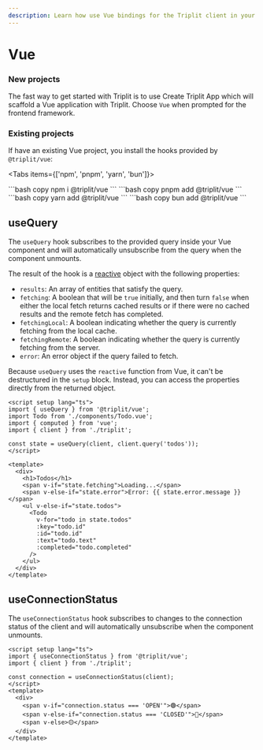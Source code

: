 ```yaml
---
description: Learn how use Vue bindings for the Triplit client in your app.
---
```



# Vue

### New projects

The fast way to get started with Triplit is to use Create Triplit App which will scaffold a Vue application with Triplit. Choose `Vue` when prompted for the frontend framework.

<CreateTriplitAppTabs />

### Existing projects

If have an existing Vue project, you install the hooks provided by `@triplit/vue`:

<Tabs items={['npm', 'pnpm', 'yarn', 'bun']}>

  <Tab>
    ```bash copy
    npm i @triplit/vue
    ```
  </Tab>
    <Tab>
    ```bash copy
    pnpm add @triplit/vue
    ```
  </Tab>
  <Tab>
    ```bash copy
    yarn add @triplit/vue
    ```
  </Tab>
    <Tab>
    ```bash copy
    bun add @triplit/vue
    ```
  </Tab>
</Tabs>

## useQuery

The `useQuery` hook subscribes to the provided query inside your Vue component and will automatically unsubscribe from the query when the component unmounts.

The result of the hook is a [reactive](https://vuejs.org/guide/essentials/reactivity-fundamentals.html#reactive) object with the following properties:

- `results`: An array of entities that satisfy the query.
- `fetching`: A boolean that will be `true` initially, and then turn `false` when either the local fetch returns cached results or if there were no cached results and the remote fetch has completed.
- `fetchingLocal`: A boolean indicating whether the query is currently fetching from the local cache.
- `fetchingRemote`: A boolean indicating whether the query is currently fetching from the server.
- `error`: An error object if the query failed to fetch.

Because `useQuery` uses the `reactive` function from Vue, it can't be destructured in the `setup` block. Instead, you can access the properties directly from the returned object.

```vue filename="App.vue"
<script setup lang="ts">
import { useQuery } from '@triplit/vue';
import Todo from './components/Todo.vue';
import { computed } from 'vue';
import { client } from './triplit';

const state = useQuery(client, client.query('todos'));
</script>

<template>
  <div>
    <h1>Todos</h1>
    <span v-if="state.fetching">Loading...</span>
    <span v-else-if="state.error">Error: {{ state.error.message }}</span>
    <ul v-else-if="state.todos">
      <Todo
        v-for="todo in state.todos"
        :key="todo.id"
        :id="todo.id"
        :text="todo.text"
        :completed="todo.completed"
      />
    </ul>
  </div>
</template>
```

## useConnectionStatus

The `useConnectionStatus` hook subscribes to changes to the connection status of the client and will automatically unsubscribe when the component unmounts.

```vue filename="ConnectionStatus.vue"
<script setup lang="ts">
import { useConnectionStatus } from '@triplit/vue';
import { client } from './triplit';

const connection = useConnectionStatus(client);
</script>
<template>
  <div>
    <span v-if="connection.status === 'OPEN'">🟢</span>
    <span v-else-if="connection.status === 'CLOSED'">🔴</span>
    <span v-else>🟡</span>
  </div>
</template>
```
